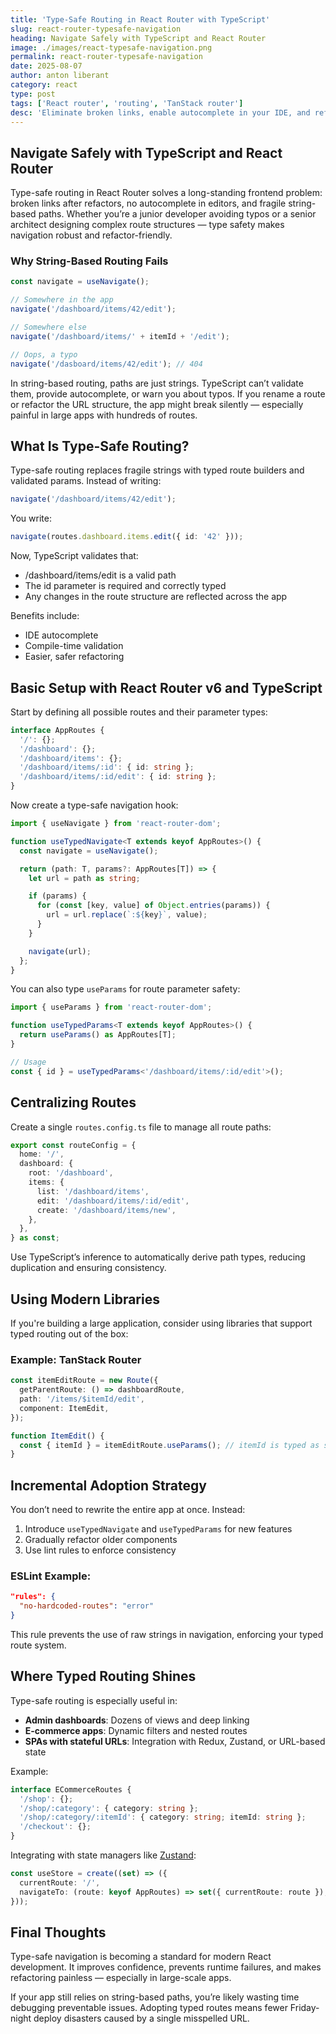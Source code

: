 ```yaml
---
title: 'Type-Safe Routing in React Router with TypeScript'
slug: react-router-typesafe-navigation
heading: Navigate Safely with TypeScript and React Router
image: ./images/react-typesafe-navigation.png
permalink: react-router-typesafe-navigation
date: 2025-08-07
author: anton liberant
category: react
type: post
tags: ['React router', 'routing', 'TanStack router']
desc: 'Eliminate broken links, enable autocomplete in your IDE, and refactor routes fearlessly with type-safe navigation in React Router.'
---
```


## Navigate Safely with TypeScript and React Router

Type-safe routing in React Router solves a long-standing frontend problem: broken links after refactors, no autocomplete in editors, and fragile string-based paths. Whether you’re a junior developer avoiding typos or a senior architect designing complex route structures — type safety makes navigation robust and refactor-friendly.

### Why String-Based Routing Fails

```ts 
const navigate = useNavigate();

// Somewhere in the app
navigate('/dashboard/items/42/edit');

// Somewhere else
navigate('/dashboard/items/' + itemId + '/edit');

// Oops, a typo
navigate('/dasboard/items/42/edit'); // 404
```

In string-based routing, paths are just strings. TypeScript can’t validate them, provide autocomplete, or warn you about typos. If you rename a route or refactor the URL structure, the app might break silently — especially painful in large apps with hundreds of routes.

## What Is Type-Safe Routing?

Type-safe routing replaces fragile strings with typed route builders and validated params. Instead of writing:

```ts 
navigate('/dashboard/items/42/edit');
```

You write:

```ts 
navigate(routes.dashboard.items.edit({ id: '42' }));
```

Now, TypeScript validates that:

- /dashboard/items/edit is a valid path
- The id parameter is required and correctly typed
- Any changes in the route structure are reflected across the app

Benefits include:

- IDE autocomplete
- Compile-time validation
- Easier, safer refactoring

## Basic Setup with React Router v6 and TypeScript

Start by defining all possible routes and their parameter types:

```ts 
interface AppRoutes {
  '/': {};
  '/dashboard': {};
  '/dashboard/items': {};
  '/dashboard/items/:id': { id: string };
  '/dashboard/items/:id/edit': { id: string };
}
```

Now create a type-safe navigation hook:

```ts 
import { useNavigate } from 'react-router-dom';

function useTypedNavigate<T extends keyof AppRoutes>() {
  const navigate = useNavigate();

  return (path: T, params?: AppRoutes[T]) => {
    let url = path as string;

    if (params) {
      for (const [key, value] of Object.entries(params)) {
        url = url.replace(`:${key}`, value);
      }
    }

    navigate(url);
  };
}
```

You can also type `useParams` for route parameter safety:

```ts 
import { useParams } from 'react-router-dom';

function useTypedParams<T extends keyof AppRoutes>() {
  return useParams() as AppRoutes[T];
}

// Usage
const { id } = useTypedParams<'/dashboard/items/:id/edit'>();
```

## Centralizing Routes

Create a single `routes.config.ts` file to manage all route paths:

```ts 
export const routeConfig = {
  home: '/',
  dashboard: {
    root: '/dashboard',
    items: {
      list: '/dashboard/items',
      edit: '/dashboard/items/:id/edit',
      create: '/dashboard/items/new',
    },
  },
} as const;
```

Use TypeScript’s inference to automatically derive path types, reducing duplication and ensuring consistency.

## Using Modern Libraries

If you're building a large application, consider using libraries that support typed routing out of the box:

### Example: TanStack Router

```ts 
const itemEditRoute = new Route({
  getParentRoute: () => dashboardRoute,
  path: '/items/$itemId/edit',
  component: ItemEdit,
});

function ItemEdit() {
  const { itemId } = itemEditRoute.useParams(); // itemId is typed as string
}
```

## Incremental Adoption Strategy

You don’t need to rewrite the entire app at once. Instead:

1. Introduce `useTypedNavigate` and `useTypedParams` for new features
2. Gradually refactor older components
3. Use lint rules to enforce consistency

### ESLint Example:

```json
"rules": {
  "no-hardcoded-routes": "error"
}
```

This rule prevents the use of raw strings in navigation, enforcing your typed route system.

## Where Typed Routing Shines

Type-safe routing is especially useful in:

- **Admin dashboards**: Dozens of views and deep linking
- **E-commerce apps**: Dynamic filters and nested routes
- **SPAs with stateful URLs**: Integration with Redux, Zustand, or URL-based state

Example:

```ts 
interface ECommerceRoutes {
  '/shop': {};
  '/shop/:category': { category: string };
  '/shop/:category/:itemId': { category: string; itemId: string };
  '/checkout': {};
}
```

Integrating with state managers like [Zustand](https://zustand-demo.pmnd.rs/):

```ts 
const useStore = create((set) => ({
  currentRoute: '/',
  navigateTo: (route: keyof AppRoutes) => set({ currentRoute: route }),
}));
```

## Final Thoughts

Type-safe navigation is becoming a standard for modern React development. It improves confidence, prevents runtime failures, and makes refactoring painless — especially in large-scale apps.

If your app still relies on string-based paths, you’re likely wasting time debugging preventable issues. Adopting typed routes means fewer Friday-night deploy disasters caused by a single misspelled URL.
